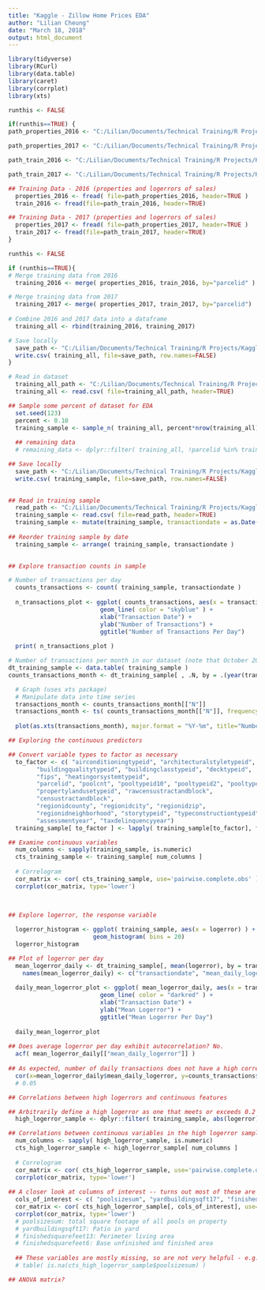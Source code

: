 ---
title: "Kaggle - Zillow Home Prices EDA"
author: "Lilian Cheung"
date: "March 18, 2018"
output: html_document
---

```{r setup, include=FALSE}
library(tidyverse)
library(RCurl)
library(data.table)
library(caret)
library(corrplot)
library(xts)
```


```{r read in datasets}
runthis <- FALSE

if(runthis==TRUE) {
path_properties_2016 <- "C:/Lilian/Documents/Technical Training/R Projects/Kaggle/Zillow Home Prices/properties_2016/properties_2016.csv"

path_properties_2017 <- "C:/Lilian/Documents/Technical Training/R Projects/Kaggle/Zillow Home Prices/properties_2017/properties_2017.csv"

path_train_2016 <- "C:/Lilian/Documents/Technical Training/R Projects/Kaggle/Zillow Home Prices/train_2016_v2/train_2016_v2.csv"

path_train_2017 <- "C:/Lilian/Documents/Technical Training/R Projects/Kaggle/Zillow Home Prices/train_2017/train_2017.csv"

## Training Data - 2016 (properties and logerrors of sales)
  properties_2016 <- fread( file=path_properties_2016, header=TRUE )
  train_2016 <- fread(file=path_train_2016, header=TRUE)

## Training Data - 2017 (properties and logerrors of sales)
  properties_2017 <- fread( file=path_properties_2017, header=TRUE )
  train_2017 <- fread(file=path_train_2017, header=TRUE)
}

```


```{r Create Training Dataset by merging properties and logerrors of sales}
runthis <- FALSE

if (runthis==TRUE){
# Merge training data from 2016
  training_2016 <- merge( properties_2016, train_2016, by="parcelid" )

# Merge training data from 2017
  training_2017 <- merge( properties_2017, train_2017, by="parcelid")
  
# Combine 2016 and 2017 data into a dataframe
  training_all <- rbind(training_2016, training_2017)

# Save locally
  save_path <- "C:/Lilian/Documents/Technical Training/R Projects/Kaggle/Zillow Home Prices/training_all.csv"
  write.csv( training_all, file=save_path, row.names=FALSE)
}

```


```{r}
# Read in dataset
  training_all_path <- "C:/Lilian/Documents/Technical Training/R Projects/Kaggle/Zillow Home Prices/training_all.csv"
  training_all <- read.csv( file=training_all_path, header=TRUE)

## Sample some percent of dataset for EDA
  set.seed(123)
  percent <- 0.10
  training_sample <- sample_n( training_all, percent*nrow(training_all), replace=FALSE )
  
  ## remaining data 
  # remaining_data <- dplyr::filter( training_all, !parcelid %in% training_sample[["parcelid"]] )

## Save locally
  save_path <- "C:/Lilian/Documents/Technical Training/R Projects/Kaggle/Zillow Home Prices/training_sample.csv"
  write.csv( training_sample, file=save_path, row.names=FALSE)
  
```


```{r}
## Read in training sample
  read_path <- "C:/Lilian/Documents/Technical Training/R Projects/Kaggle/Zillow Home Prices/training_sample.csv"
  training_sample <- read.csv( file=read_path, header=TRUE)
  training_sample <- mutate(training_sample, transactiondate = as.Date(transactiondate))
  
## Reorder training sample by date
  training_sample <- arrange( training_sample, transactiondate )
  
```


```{r}
## Explore transaction counts in sample

# Number of transactions per day
  counts_transactions <- count( training_sample, transactiondate )
  
  n_transactions_plot <- ggplot( counts_transactions, aes(x = transactiondate, y = n) ) +
                          geom_line( color = "skyblue" ) + 
                          xlab("Transaction Date") + 
                          ylab("Number of Transactions") + 
                          ggtitle("Number of Transactions Per Day")
  
  print( n_transactions_plot )

# Number of transactions per month in our dataset (note that October 2016 dips since part of the dataset is in Zillow's test dataset)
dt_training_sample <- data.table( training_sample )
counts_transactions_month <- dt_training_sample[ , .N, by = .(year(transactiondate), month(transactiondate)) ]

  # Graph (uses xts package)
  # Manipulate data into time series
  transactions_month <- counts_transactions_month[["N"]]
  transactions_month <- ts( counts_transactions_month[["N"]], frequency = 12, start = 2016)
  
  plot(as.xts(transactions_month), major.format = "%Y-%m", title="Number of Transactions per Month")


```

```{r, warnings=FALSE}
## Exploring the continuous predictors

## Convert variable types to factor as necessary
  to_factor <- c( "airconditioningtypeid", "architecturalstyletypeid",
        "buildingqualitytypeid", "buildingclasstypeid", "decktypeid",
        "fips", "heatingorsystemtypeid",
        "parcelid", "poolcnt", "pooltypeid10", "pooltypeid2", "pooltypeid7",
        "propertylandusetypeid", "rawcensustractandblock", 
        "censustractandblock",
        "regionidcounty", "regionidcity", "regionidzip", 
        "regionidneighborhood", "storytypeid", "typeconstructiontypeid",
        "assessmentyear", "taxdelinquencyyear")
  training_sample[ to_factor ] <- lapply( training_sample[to_factor], factor)  

## Examine continuous variables
  num_columns <- sapply(training_sample, is.numeric)
  cts_training_sample <- training_sample[ num_columns ]
  
  # Correlogram
  cor_matrix <- cor( cts_training_sample, use='pairwise.complete.obs' )
  corrplot(cor_matrix, type='lower')
  
  
```


```{r}
## Explore logerror, the response variable

  logerror_histogram <- ggplot( training_sample, aes(x = logerror) ) +
                        geom_histogram( bins = 20)
  logerror_histogram

## Plot of logerror per day
  mean_logerror_daily <- dt_training_sample[, mean(logerror), by = transactiondate]
    names(mean_logerror_daily) <- c("transactiondate", "mean_daily_logerror")
  
  daily_mean_logerror_plot <- ggplot( mean_logerror_daily, aes(x = transactiondate, y = mean_daily_logerror) ) +
                          geom_line( color = "darkred" ) + 
                          xlab("Transaction Date") + 
                          ylab("Mean Logerror") + 
                          ggtitle("Mean Logerror Per Day")
  
  daily_mean_logerror_plot
  
## Does average logerror per day exhibit autocorrelation? No.
  acf( mean_logerror_daily[["mean_daily_logerror"]] )
  
## As expected, number of daily transactions does not have a high correlation with mean daily logerrors
  cor(x=mean_logerror_daily$mean_daily_logerror, y=counts_transactions$n)
  # 0.05

```

```{r}
## Correlations between high logerrors and continuous features

## Arbitrarily define a high logerror as one that meets or exceeds 0.2
  high_logerror_sample <- dplyr::filter( training_sample, abs(logerror) >= 0.25 )

## Correlations between continuous variables in the high logerror sample
  num_columns <- sapply( high_logerror_sample, is.numeric)
  cts_high_logerror_sample <- high_logerror_sample[ num_columns ]
  
  # Correlogram
  cor_matrix <- cor( cts_high_logerror_sample, use='pairwise.complete.obs' )
  corrplot(cor_matrix, type='lower')
  
## A closer look at columns of interest -- turns out most of these are missing, so this is not particularly helpful
  cols_of_interest <- c( "poolsizesum", "yardbuildingsqft17", "finishedsquarefeet13", "finishedsquarefeet6", "logerror")
  cor_matrix <- cor( cts_high_logerror_sample[, cols_of_interest], use='pairwise.complete.obs')
  corrplot(cor_matrix, type='lower')
  # poolsizesum: total square footage of all pools on property 
  # yardbuildingsqft17: Patio in yard
  # finishedsquarefeet13: Perimeter living area
  # finishedsquarefeet6: Base unfinished and finished area
  
  ## These variables are mostly missing, so are not very helpful - e.g.
  # table( is.na(cts_high_logerror_sample$poolsizesum) )
```




```{r}
## ANOVA matrix?

```

